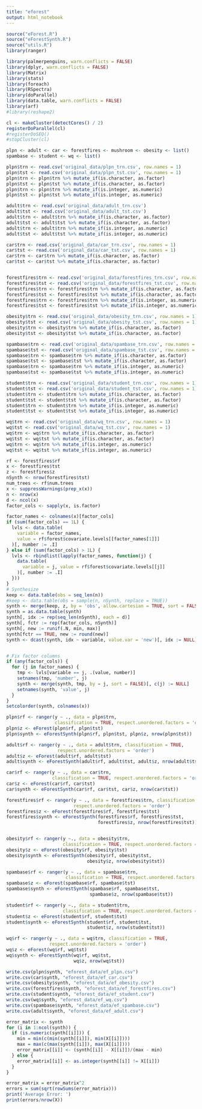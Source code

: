 ```yaml
---
title: "eforest"
output: html_notebook
---
```



```r
source("eForest.R")
source("eForestSynth.R")
source("utils.R")
library(ranger)

library(palmerpenguins, warn.conflicts = FALSE)
library(dplyr, warn.conflicts = FALSE)
library(Matrix)
library(stats)
library(foreach)
library(RSpectra)
library(doParallel)
library(data.table, warn.conflicts = FALSE)
library(arf)
#library(reshape2)

cl <- makeCluster(detectCores() / 2)
registerDoParallel(cl)
#registerDoSEQ()
#stopCluster(cl)
```


```r
plpn <- adult <- car <- forestfires <- mushroom <- obesity <- list()
spambase <- student <- wq <- list()

plpn$trn <- read.csv('original_data/plpn_trn.csv', row.names = 1)
plpn$tst <- read.csv('original_data/plpn_tst.csv', row.names = 1)
plpn$trn <- plpn$trn %>% mutate_if(is.character, as.factor)
plpn$tst <- plpn$tst %>% mutate_if(is.character, as.factor)
plpn$trn <- plpn$trn %>% mutate_if(is.integer, as.numeric)
plpn$tst <- plpn$tst %>% mutate_if(is.integer, as.numeric)

adult$trn <- read.csv('original_data/adult_trn.csv')
adult$tst <- read.csv('original_data/adult_tst.csv')
adult$trn <- adult$trn %>% mutate_if(is.character, as.factor)
adult$tst <- adult$tst %>% mutate_if(is.character, as.factor)
adult$trn <- adult$trn %>% mutate_if(is.integer, as.numeric)
adult$tst <- adult$tst %>% mutate_if(is.integer, as.numeric)

car$trn <- read.csv('original_data/car_trn.csv', row.names = 1)
car$tst <- read.csv('original_data/car_tst.csv', row.names = 1)
car$trn <- car$trn %>% mutate_if(is.character, as.factor)
car$tst <- car$tst %>% mutate_if(is.character, as.factor)


forestfires$trn <- read.csv('original_data/forestfires_trn.csv', row.names = 1)
forestfires$tst <- read.csv('original_data/forestfires_tst.csv', row.names = 1)
forestfires$trn <- forestfires$trn %>% mutate_if(is.character, as.factor)
forestfires$tst <- forestfires$tst %>% mutate_if(is.character, as.factor)
forestfires$trn <- forestfires$trn %>% mutate_if(is.integer, as.numeric)
forestfires$tst <- forestfires$tst %>% mutate_if(is.integer, as.numeric)

obesity$trn <- read.csv('original_data/obesity_trn.csv', row.names = 1)
obesity$tst <- read.csv('original_data/obesity_tst.csv', row.names = 1)
obesity$trn <- obesity$trn %>% mutate_if(is.character, as.factor)
obesity$tst <- obesity$tst %>% mutate_if(is.character, as.factor)

spambase$trn <- read.csv('original_data/spambase_trn.csv', row.names = 1)
spambase$tst <- read.csv('original_data/spambase_tst.csv', row.names = 1)
spambase$trn <- spambase$trn %>% mutate_if(is.character, as.factor)
spambase$tst <- spambase$tst %>% mutate_if(is.character, as.factor)
spambase$trn <- spambase$trn %>% mutate_if(is.integer, as.numeric)
spambase$tst <- spambase$tst %>% mutate_if(is.integer, as.numeric)

student$trn <- read.csv('original_data/student_trn.csv', row.names = 1)
student$tst <- read.csv('original_data/student_tst.csv', row.names = 1)
student$trn <- student$trn %>% mutate_if(is.character, as.factor)
student$tst <- student$tst %>% mutate_if(is.character, as.factor)
student$trn <- student$trn %>% mutate_if(is.integer, as.numeric)
student$tst <- student$tst %>% mutate_if(is.integer, as.numeric)

wq$trn <- read.csv('original_data/wq_trn.csv', row.names = 1)
wq$tst <- read.csv('original_data/wq_tst.csv', row.names = 1)
wq$trn <- wq$trn %>% mutate_if(is.character, as.factor)
wq$tst <- wq$tst %>% mutate_if(is.character, as.factor)
wq$trn <- wq$trn %>% mutate_if(is.integer, as.numeric)
wq$tst <- wq$tst %>% mutate_if(is.integer, as.numeric)
```

```r
rf <- forestfires$rf
x <- forestfires$tst
z <- forestfires$z
nSynth <- nrow(forestfires$tst)
num_trees <- rf$num.trees
x <- suppressWarnings(prep_x(x))
n <- nrow(x)
d <- ncol(x)
factor_cols <- sapply(x, is.factor)

factor_names <- colnames(x)[factor_cols]
if (sum(factor_cols) == 1L) {
  lvls <- data.table(
    variable = factor_names, 
    value = rf$forest$covariate.levels[[factor_names[1]]]
  )[, number := .I]
} else if (sum(factor_cols) > 1L) {
  lvls <- rbindlist(lapply(factor_names, function(j) {
    data.table(
      variable = j, value = rf$forest$covariate.levels[[j]]
    )[, number := .I]
  }))
}
# Synthesize
keep <- data.table(obs = seq_len(n))
#keep <- data.table(obs = sample(n, nSynth, replace = TRUE))
synth <- merge(keep, z, by = 'obs', allow.cartesian = TRUE, sort = FALSE)
synth = as.data.table(synth)
synth[, idx := rep(seq_len(nSynth), each = d)]
synth[, fctr := rep(factor_cols, nSynth)]
synth[, new := runif(.N, min, max)]
synth[fctr == TRUE, new := round(new)]
synth <- dcast(synth, idx ~ variable, value.var = 'new')[, idx := NULL]


# Fix factor columns
if (any(factor_cols)) {
  for (j in factor_names) {
    tmp <- lvls[variable == j, .(value, number)]
    setnames(tmp, 'number', j)
    synth <- merge(synth, tmp, by = j, sort = FALSE)[, c(j) := NULL]
    setnames(synth, 'value', j)
  }
}
setcolorder(synth, colnames(x))


```

```r
plpn$rf <- ranger(y ~ ., data = plpn$trn,
                  classification = TRUE, respect.unordered.factors = 'order')
plpn$z <- eForest(plpn$rf, plpn$tst)
plpn$synth <- eForestSynth(plpn$rf, plpn$tst, plpn$z, nrow(plpn$tst))

adult$rf <- ranger(y ~ ., data = adult$trn, classification = TRUE,
                   respect.unordered.factors = 'order')
adult$z <- eForest(adult$rf, adult$tst)
adult$synth <- eForestSynth(adult$rf, adult$tst, adult$z, nrow(adult$tst))

car$rf <- ranger(y ~ ., data = car$trn, 
                 classification = TRUE, respect.unordered.factors = 'order')
car$z <- eForest(car$rf, car$tst)
car$synth <- eForestSynth(car$rf, car$tst, car$z, nrow(car$tst))

forestfires$rf <- ranger(y ~ ., data = forestfires$trn, classification = TRUE,
                         respect.unordered.factors = 'order')
forestfires$z <- eForest(forestfires$rf, forestfires$tst)
forestfires$synth <- eForestSynth(forestfires$rf, forestfires$tst, 
                                  forestfires$z, nrow(forestfires$tst))


obesity$rf <- ranger(y ~., data = obesity$trn, 
                     classification = TRUE, respect.unordered.factors = 'order')
obesity$z <- eForest(obesity$rf, obesity$tst)
obesity$synth <- eForestSynth(obesity$rf, obesity$tst, 
                              obesity$z, nrow(obesity$tst))

spambase$rf <- ranger(y ~ ., data = spambase$trn, 
                      classification = TRUE, respect.unordered.factors = 'order')
spambase$z <- eForest(spambase$rf, spambase$tst)
spambase$synth <- eForestSynth(spambase$rf, spambase$tst, 
                               spambase$z, nrow(spambase$tst))

student$rf <- ranger(y ~., data = student$trn,
                     classification = TRUE, respect.unordered.factors = 'order')
student$z <- eForest(student$rf, student$tst)
student$synth <- eForestSynth(student$rf, student$tst, 
                              student$z, nrow(student$tst))

wq$rf <- ranger(y ~ ., data = wq$trn, classification = TRUE, 
                respect.unordered.factors = 'order')
wq$z <- eForest(wq$rf, wq$tst)
wq$synth <- eForestSynth(wq$rf, wq$tst, 
                         wq$z, nrow(wq$tst))
```

```r
write.csv(plpn$synth, "eforest_data/ef_plpn.csv")
write.csv(car$synth, "eforest_data/ef_car.csv")
write.csv(obesity$synth, "eforest_data/ef_obesity.csv")
write.csv(forestfires$synth, "eforest_data/ef_forestfires.csv")
write.csv(student$synth, "eforest_data/ef_student.csv")
write.csv(wq$synth, "eforest_data/ef_wq.csv")
write.csv(spambase$synth, "eforest_data/ef_spambase.csv")
write.csv(adult$synth, "eforest_data/ef_adult.csv")
```
```r
error_matrix <- synth
for (i in 1:ncol(synth)) {
  if (is.numeric(synth[[i]])) {
    min = min(c(min(synth[[i]]), min(X[[i]]))) 
    max = max(c(max(synth[[i]]), max(X[[i]])))
    error_matrix[[i]] <- (synth[[i]] - X[[i]])/(max - min)
  } else {
    error_matrix[[i]] <- as.integer(synth[[i]] != X[[i]])
  }
}

error_matrix = error_matrix^2
errors = sum(sqrt(rowSums(error_matrix)))
print('Average Error: ')
print(errors/nrow(X))
```
